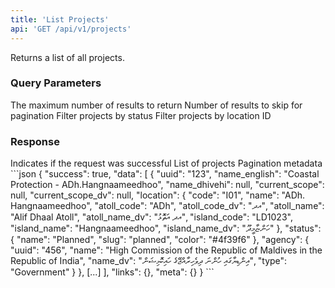 ```yaml
---
title: 'List Projects'
api: 'GET /api/v1/projects'
---
```


Returns a list of all projects.

### Query Parameters

<ParamField query="limit" type="integer">
  The maximum number of results to return
</ParamField>

<ParamField query="offset" type="integer">
  Number of results to skip for pagination
</ParamField>

<ParamField query="status" type="string">
  Filter projects by status
</ParamField>

<ParamField query="location_id" type="string">
  Filter projects by location ID
</ParamField>

### Response

<ResponseField name="success" type="boolean" required>
  Indicates if the request was successful
</ResponseField>

<ResponseField name="data" type="array" required>
  List of projects
</ResponseField>

<ResponseField name="meta" type="object" required>
  Pagination metadata
</ResponseField>

<ResponseExample>
```json
{
    "success": true,
    "data": [
        {
            "uuid": "123",
            "name_english": "Coastal Protection - ADh.Hangnaameedhoo",
            "name_dhivehi": null,
            "current_scope": null,
            "current_scope_dv": null,
            "location": {
                "code": "I01",
                "name": "ADh. Hangnaameedhoo",
                "atoll_code": "ADh",
                "atoll_code_dv": "އދ",
                "atoll_name": "Alif Dhaal Atoll",
                "atoll_name_dv": "އދ އަތޮޅު",
                "island_code": "LD1023",
                "island_name": "Hangnaameedhoo",
                "island_name_dv": "ހަންޏާމީދޫ"
            },
            "status": {
                "name": "Planned",
                "slug": "planned",
                "color": "#4f39f6"
            },
            "agency": {
                "uuid": "456",
                "name": "High Commission of the Republic of Maldives in the Republic of India",
                "name_dv": "އިންޑިޔާގައި ހުންނަ ދިވެހިރާއްޖޭގެ ހައިކޮމިޝަން",
                "type": "Government"
            }
        },
        [...]
    ],
    "links": {},
    "meta": {}
}
```
</ResponseExample> 